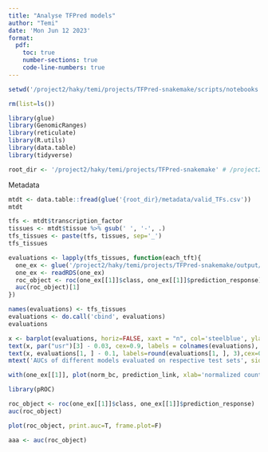 ```yaml
---
title: "Analyse TFPred models"
author: "Temi"
date: 'Mon Jun 12 2023'
format: 
  pdf: 
    toc: true
    number-sections: true
    code-line-numbers: true
---
```


```r
setwd('/project2/haky/temi/projects/TFPred-snakemake/scripts/notebooks')

rm(list=ls())

library(glue)
library(GenomicRanges)
library(reticulate)
library(R.utils)
library(data.table)
library(tidyverse)
```


```r
root_dir <- '/project2/haky/temi/projects/TFPred-snakemake' # /project2/haky/temi/projects/TFPred-snakemake/metadata
```

Metadata
```r
mtdt <- data.table::fread(glue('{root_dir}/metadata/valid_TFs.csv'))
mtdt
```

```r
tfs <- mtdt$transcription_factor
tissues <- mtdt$tissue %>% gsub(' ', '-', .)
tfs_tissues <- paste(tfs, tissues, sep='_')
tfs_tissues
```

```r
evaluations <- lapply(tfs_tissues, function(each_tft){
  one_ex <- glue('/project2/haky/temi/projects/TFPred-snakemake/output/models_eval/cistrome_AR_Breast_2023-07-27/aggByCollect_AR_Breast.linear.rds') |> Sys.glob()
  one_ex <- readRDS(one_ex)
  roc_object <- roc(one_ex[[1]]$class, one_ex[[1]]$prediction_response)
  auc(roc_object)[1]
})

names(evaluations) <- tfs_tissues
evaluations <- do.call('cbind', evaluations)
evaluations
```

```r
x <- barplot(evaluations, horiz=FALSE, xaxt = "n", col='steelblue', ylab='AUC', xlab='TF-tissue model', cex.lab=1, )
text(x, par("usr")[3] - 0.03, cex=0.9, labels = colnames(evaluations), xpd=TRUE, srt=15)
text(x, evaluations[1, ] - 0.1, labels=round(evaluations[1, ], 3),cex=0.8)
mtext('AUCs of different models evaluated on respective test sets', side = 3, line = 1, outer = FALSE, at = NA, adj = 0, padj = NA, cex = 1.5)

```

```r
with(one_ex[[1]], plot(norm_bc, prediction_link, xlab='normalized counts of binding', ylab='TFPred score', frame.plot=F))
```

```r
library(pROC)
```

```r
roc_object <- roc(one_ex[[1]]$class, one_ex[[1]]$prediction_response)
auc(roc_object)
```

```r
plot(roc_object, print.auc=T, frame.plot=F)
```


```r
aaa <- auc(roc_object)
```

